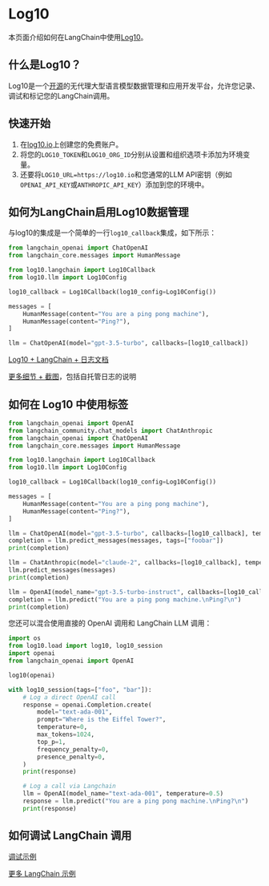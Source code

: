 # Log10

本页面介绍如何在LangChain中使用[Log10](https://log10.io)。

## 什么是Log10？

Log10是一个[开源](https://github.com/log10-io/log10)的无代理大型语言模型数据管理和应用开发平台，允许您记录、调试和标记您的LangChain调用。

## 快速开始

1. 在[log10.io](https://log10.io)上创建您的免费账户。
2. 将您的`LOG10_TOKEN`和`LOG10_ORG_ID`分别从设置和组织选项卡添加为环境变量。
3. 还要将`LOG10_URL=https://log10.io`和您通常的LLM API密钥（例如`OPENAI_API_KEY`或`ANTHROPIC_API_KEY`）添加到您的环境中。

## 如何为LangChain启用Log10数据管理

与log10的集成是一个简单的一行`log10_callback`集成，如下所示：

```python
from langchain_openai import ChatOpenAI
from langchain_core.messages import HumanMessage

from log10.langchain import Log10Callback
from log10.llm import Log10Config

log10_callback = Log10Callback(log10_config=Log10Config())

messages = [
    HumanMessage(content="You are a ping pong machine"),
    HumanMessage(content="Ping?"),
]

llm = ChatOpenAI(model="gpt-3.5-turbo", callbacks=[log10_callback])
```

[Log10 + LangChain + 日志文档](https://github.com/log10-io/log10/blob/main/logging.md#langchain-logger)

[更多细节 + 截图](https://log10.io/docs/observability/logs)，包括自托管日志的说明

## 如何在 Log10 中使用标签

```python
from langchain_openai import OpenAI
from langchain_community.chat_models import ChatAnthropic
from langchain_openai import ChatOpenAI
from langchain_core.messages import HumanMessage

from log10.langchain import Log10Callback
from log10.llm import Log10Config

log10_callback = Log10Callback(log10_config=Log10Config())

messages = [
    HumanMessage(content="You are a ping pong machine"),
    HumanMessage(content="Ping?"),
]

llm = ChatOpenAI(model="gpt-3.5-turbo", callbacks=[log10_callback], temperature=0.5, tags=["test"])
completion = llm.predict_messages(messages, tags=["foobar"])
print(completion)

llm = ChatAnthropic(model="claude-2", callbacks=[log10_callback], temperature=0.7, tags=["baz"])
llm.predict_messages(messages)
print(completion)

llm = OpenAI(model_name="gpt-3.5-turbo-instruct", callbacks=[log10_callback], temperature=0.5)
completion = llm.predict("You are a ping pong machine.\nPing?\n")
print(completion)
```

您还可以混合使用直接的 OpenAI 调用和 LangChain LLM 调用：

```python
import os
from log10.load import log10, log10_session
import openai
from langchain_openai import OpenAI

log10(openai)

with log10_session(tags=["foo", "bar"]):
    # Log a direct OpenAI call
    response = openai.Completion.create(
        model="text-ada-001",
        prompt="Where is the Eiffel Tower?",
        temperature=0,
        max_tokens=1024,
        top_p=1,
        frequency_penalty=0,
        presence_penalty=0,
    )
    print(response)

    # Log a call via Langchain
    llm = OpenAI(model_name="text-ada-001", temperature=0.5)
    response = llm.predict("You are a ping pong machine.\nPing?\n")
    print(response)
```

## 如何调试 LangChain 调用

[调试示例](https://log10.io/docs/observability/prompt_chain_debugging)

[更多 LangChain 示例](https://github.com/log10-io/log10/tree/main/examples#langchain)
